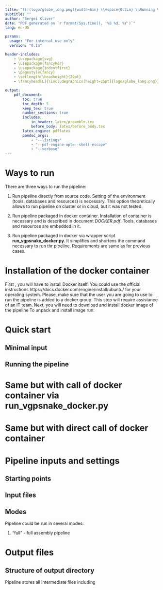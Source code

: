 ```yaml
---
title: "![](logo/globe_long.png){width=6in} \\vspace{0.2in} \nRunning VGPsnake pipeline v`r params$version`"
subtitle: ""
author: "Sergei Kliver"
date: "PDF generated on `r format(Sys.time(), '%B %d, %Y')`"
lang: en-US

params:
  usage: "For internal use only"
  version: "0.1a"

header-includes:
    - \usepackage{svg}
    - \usepackage{fancyhdr}
    - \usepackage{indentfirst}
    - \pagestyle{fancy}
    - \setlength{\headheight}{29pt}
    - \fancyhead[L]{\includegraphics[height=25pt]{logo/globe_long.png}}

output:
    pdf_document:
        toc: true
        toc_depth: 5
        keep_tex: true
        number_sections: true
        includes:
            in_header: latex/preamble.tex
            before_body: latex/before_body.tex
        latex_engine: pdflatex
        pandoc_args:
            - "--listings"
            - "--pdf-engine-opt=--shell-escape"
            - "--verbose"
---
```


\newpage

# Ways to run

There are three ways to run the pipeline:

1. Run pipeline directly from source code. Setting of the environment (tools, databases and resources) is necessary.
This option theoretically allows to run pipeline on cluster or in cloud, but it was not tested.

2. Run pipeline packaged in docker container. Installation of container is necessary and is described in document
*DOCKER.pdf*. Tools, databases and resources are embedded in it.

3. Run pipeline packaged in docker via wrapper script **run_vgpsnake_docker.py**.
It simplifies and shortens the command necessary to run thr pipeline. Requirements are same as for previous cases.

# Installation of the docker container

First , you will have to install Docker itself. You could use the official instructions https://docs.docker.com/engine/install/ubuntu/ for your operating system.
Please, make sure that the  user you are going to use to run the pipeline is added to a docker group.
This step will require assistance of an IT team.
Next, you will need to download and install docker image of the pipeline
To unpack and install image run:

\begin{lstlisting}
docker image load -i vgpsnake.tar
\end{lstlisting}


# Quick start
## Minimal input


## Running the pipeline



# Same but with call of docker container via **run_vgpsnake_docker.py**




# Same but with direct call of docker container




\newpage

# Pipeline inputs and settings
## Starting points


## Input files

## Modes
Pipeline could be run in several modes:

1. "full"              - full assembly pipeline






# Output files
## Structure of output directory
Pipeline stores all intermediate files including

\begin{lstlisting}
results/

\end{lstlisting}




\newpage
